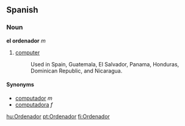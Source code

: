== Spanish ==
=== Noun ===
'''el ordenador''' ''m''

# [[computer]]
#:Used in Spain, Guatemala, El Salvador, Panama, Honduras, Dominican Republic, and Nicaragua.

==== Synonyms ====
*[[computador]] ''m''
*[[computadora]] ''f''

[[hu:Ordenador]]
[[pt:Ordenador]]
[[fi:Ordenador]]